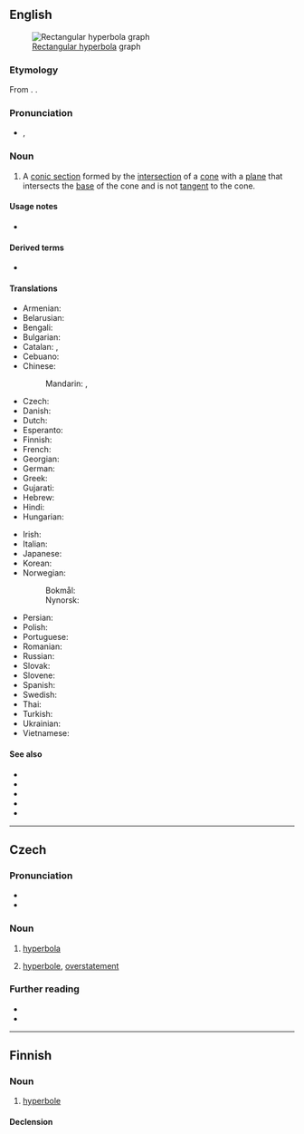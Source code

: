 ==English==
[[File:Wag 16-5 hyperbola graph.jpg|thumb|[[w:Rectangular hyperbola|Rectangular hyperbola]] graph]]

===Etymology===
From {{der|en|grc|ὑπερβολή}}. {{doublet|en|hyperbole}}.
{{wikipedia}}

===Pronunciation===
* {{a|US}} {{enPR|hīpûr'bələ}}, {{IPA|en|/haɪˈpɝbələ/}}

===Noun===
{{en-noun|s|hyperbolae|hyperbolæ}}

# {{lb|en|geometry}} A [[conic section]] formed by the [[intersection]] of a [[cone]] with a [[plane]] that intersects the [[base]] of the cone and is not [[tangent]] to the cone.

====Usage notes====
* {{U:en:an h}}

====Derived terms====
* {{l|en|hyperbolic}}

====Translations====
{{trans-top|geometric curve}}
* Armenian: {{t+|hy|հիպերբոլ}}
* Belarusian: {{t|be|гіпе́рбала|f}}
* Bengali: {{t+|bn|অধিবৃত্ত}}
* Bulgarian: {{t+|bg|хипе́рбола|f}}
* Catalan: {{t|ca|hipèrbola|f}}, {{t+|ca|hipèrbole|f}}
* Cebuano: {{t|ceb|duhalitok}}
* Chinese:
*: Mandarin: {{t+|cmn|雙曲線}}, {{t+|cmn|双曲线|tr=shuāngqūxiàn}}
* Czech: {{t|cs|hyperbola|f}}
* Danish: {{t|da|hyperbel|c}}
* Dutch: {{t+|nl|hyperbool|m}}
* Esperanto: {{t+|eo|hiperbolo}}
* Finnish: {{t+|fi|hyperbeli}}
* French: {{t+|fr|hyperbole|f}}
* Georgian: {{t|ka|ჰიპერბოლა}}
* German: {{t+|de|Hyperbel|f}}
* Greek: {{t+|el|υπερβολή|f}}
* Gujarati: {{t|gu|અતિવલય}}
* Hebrew: {{t|he|הִיפֵּרבּוֹלָה|f|tr=hiperbola}}
* Hindi: {{t+|hi|अतिपरवलय}}
* Hungarian: {{t+|hu|hiperbola}}
{{trans-mid}}
* Irish: {{t|ga|hipearbóil|f}}
* Italian: {{t+|it|iperbole|f}}
* Japanese: {{t|ja|双曲線|tr=そうきょくせん, sōkyokusen}}
* Korean: {{t+|ko|쌍곡선}}
* Norwegian:
*: Bokmål: {{t|nb|hyperbel|m}}
*: Nynorsk: {{t|nn|hyperbel|m}}
* Persian: {{t+|fa|هذلولی|tr=hozluli}}
* Polish: {{t+|pl|hiperbola|f}}
* Portuguese: {{t+|pt|hipérbole|f}}
* Romanian: {{t+|ro|hiperbolă|f}}
* Russian: {{t+|ru|гипе́рбола|f}}
* Slovak: {{t|sk|hyperbola|f}}
* Slovene: {{t+|sl|hiperbola|f}}
* Spanish: {{t+|es|hipérbola|f}}
* Swedish: {{t+|sv|hyperbel|c}}
* Thai: {{t|th|ไฮเพอร์โบลา}}
* Turkish: {{t+|tr|hiperbol}}
* Ukrainian: {{t|uk|гіпе́рбола|f}}
* Vietnamese: {{t|vi|hypecbon}}
{{trans-bottom}}

====See also====
* {{l|en|circle}}
* {{l|en|conic section}}
* {{l|en|ellipse}}
* {{l|en|parabola}}
* {{l|en|unit hyperbola}}
----

==Czech==

===Pronunciation===
* {{cs-IPA}}
* {{rhymes|cs|ola}}

===Noun===
{{cs-noun|g=f}}

# {{lb|cs|geometry}} [[hyperbola#English|hyperbola]] 
# [[hyperbole]], [[overstatement]]
#: {{syn|cs|nadsázka}}

===Further reading===
* {{R:PSJC}}
* {{R:SSJC}}

----

==Finnish==

===Noun===
{{fi-noun}}

# [[hyperbole]] {{gloss|extreme exaggeration or overstatement; especially as a literary or rhetorical device}}

====Declension====
{{fi-decl-koira|hyperbol|||a}}